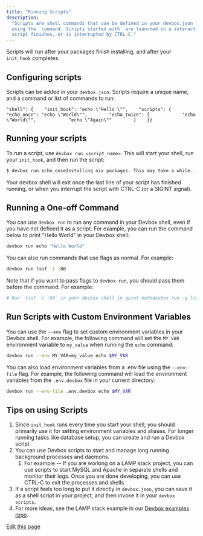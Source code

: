 ```yaml
---
title: "Running Scripts"
description:
  "Scripts are shell commands that can be defined in your devbox.json file. They can be executed by
  using the  command. Scripts started with  are launched in a interactive  that terminates once the
  script finishes, or is interrupted by CTRL-C."
---
```


Scripts will run after your packages finish installing, and after your `init_hook` completes.

## Configuring scripts[​](#configuring-scripts "Direct link to Configuring scripts")

Scripts can be added in your `devbox.json`. Scripts require a unique name, and a command or list of
commands to run:

```
"shell": {    "init_hook": "echo \"Hello \"",    "scripts": {        "echo_once": "echo \"World\"",        "echo_twice": [            "echo \"World\"",            "echo \"Again\""        ]    }}
```

## Running your scripts[​](#running-your-scripts "Direct link to Running your scripts")

To run a script, use `devbox run <script_name>`. This will start your shell, run your `init_hook`,
and then run the script:

```bash
$ devbox run echo_onceInstalling nix packages. This may take a while... done.Starting a devbox shell...HelloWorld$ devbox run echo_twiceInstalling nix packages. This may take a while... done.Starting a devbox shell...HelloWorldAgain
```

Your devbox shell will exit once the last line of your script has finished running, or when you
interrupt the script with CTRL-C (or a SIGINT signal).

## Running a One-off Command[​](#running-a-one-off-command "Direct link to Running a One-off Command")

You can use `devbox run` to run any command in your Devbox shell, even if you have not defined it as
a script. For example, you can run the command below to print "Hello World" in your Devbox shell:

```bash
devbox run echo "Hello World"
```

You can also run commands that use flags as normal. For example:

```bash
devbox run lsof -i :80
```

Note that if you want to pass flags to `devbox run`, you should pass them before the command. For
example:

```bash
# Run `lsof -i :80` in your devbox shell in quiet modedevbox run -q lsof -i :80
```

## Run Scripts with Custom Environment Variables[​](#run-scripts-with-custom-environment-variables "Direct link to Run Scripts with Custom Environment Variables")

You can use the `--env` flag to set custom environment variables in your Devbox shell. For example,
the following command will set the `MY_VAR` environment variable to `my_value` when running the
`echo` command:

```bash
devbox run --env MY_VAR=my_value echo $MY_VAR
```

You can also load environment variables from a .env file using the `--env-file` flag. For example,
the following command will load the environment variables from the `.env.devbox` file in your
current directory:

```bash
devbox run --env-file .env.devbox echo $MY_VAR
```

## Tips on using Scripts[​](#tips-on-using-scripts "Direct link to Tips on using Scripts")

1. Since `init_hook` runs every time you start your shell, you should primarily use it for setting
   environment variables and aliases. For longer running tasks like database setup, you can create
   and run a Devbox script
2. You can use Devbox scripts to start and manage long running background processes and daemons.
   1. For example -- If you are working on a LAMP stack project, you can use scripts to start MySQL
      and Apache in separate shells and monitor their logs. Once you are done developing, you can
      use CTRL-C to exit the processes and shells
3. If a script feels too long to put it directly in `devbox.json`, you can save it as a shell script
   in your project, and then invoke it in your `devbox scripts`.
4. For more ideas, see the LAMP stack example in our
   [Devbox examples repo](https://github.com/jetify-com/devbox/tree/main/examples/stacks/lapp-stack).

[Edit this page](https://github.com/jetify-com/devbox/tree/main/docs/app/docs/guides/scripts.md)
